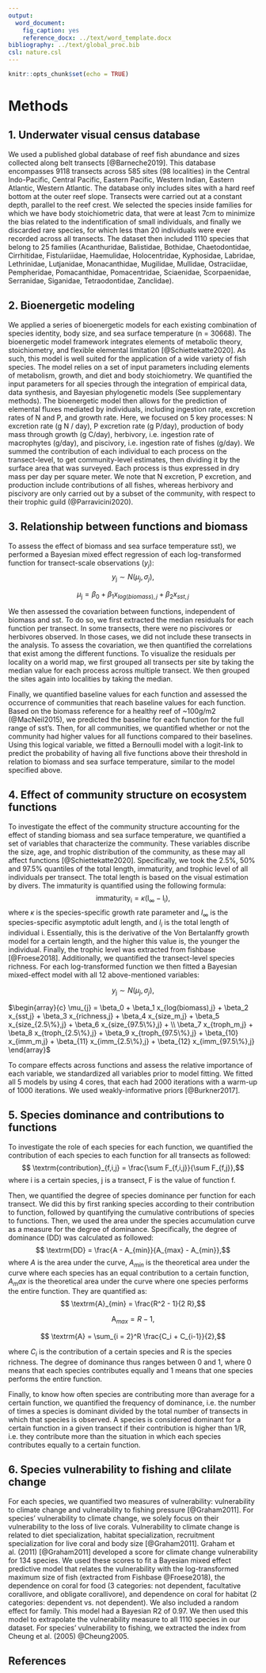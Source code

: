 ```yaml
---
output:
  word_document:
    fig_caption: yes
    reference_docx: ../text/word_template.docx
bibliography: ../text/global_proc.bib
csl: nature.csl
---
```


```r
knitr::opts_chunk$set(echo = TRUE)
```

# Methods 

## 1. Underwater visual census database
\noindent We used a published global database of reef fish abundance and sizes collected along belt transects [@Barneche2019]. This database encompasses 9118 transects across 585 sites (98 localities) in the Central Indo-Pacific, Central Pacific, Eastern Pacific, Western Indian, Eastern Atlantic, Western Atlantic. The database only includes sites with a hard reef bottom at the outer reef slope. Transects were carried out at a constant depth, parallel to the reef crest. We selected the species inside families for which we have body stoichiometric data, that were at least 7cm to minimize the bias related to the indentification of small individuals, and finally we discarded rare species, for which less than 20 individuals were ever recorded across all transects. The dataset then included 1110 species that belong to 25 families (Acanthuridae, Balistidae, Bothidae, Chaetodontidae, Cirrhitidae, Fistulariidae, Haemulidae, Holocentridae, Kyphosidae, Labridae, Lethrinidae, Lutjanidae, Monacanthidae, Mugilidae, Mullidae, Ostraciidae, Pempheridae, Pomacanthidae, Pomacentridae, Sciaenidae, Scorpaenidae, Serranidae, Siganidae, Tetraodontidae, Zanclidae).

## 2. Bioenergetic modeling
\noindent We applied a series of bioenergetic models for each existing combination of species identity, body size, and sea surface temperature (n = 30668). The bioenergetic model framework integrates elements of metabolic theory, stoichiometry, and flexible elemental limitation [@Schiettekatte2020]. As such, this model is well suited for the application of a wide variety of fish species. The model relies on a set of input parameters including elements of metabolism, growth, and diet and body stoichiometry. We quantified the input parameters for all species through the integration of empirical data, data synthesis, and Bayesian phylogenetic models (See supplementary methods). The bioenergetic model then allows for the prediction of elemental fluxes mediated by individuals, including ingestion rate, excretion rates of N and P, and growth rate. Here, we focused on 5 key processes: N excretion rate (g N / day), P excretion rate (g P/day), production of body mass through growth (g C/day), herbivory, i.e. ingestion rate of macrophytes (g/day), and piscivory, i.e. ingestion rate of fishes (g/day). We summed the contribution of each individual to each process on the transect-level, to get community-level estimates, then dividing it by the surface area that was surveyed. Each process is thus expressed in dry mass per day per square meter. We note that N excretion, P excretion, and production include contributions of all fishes, whereas herbivory and piscivory are only carried out by a subset of the community, with respect to their trophic guild (@Parravicini2020).    

## 3. Relationship between functions and biomass

To assess the effect of biomass and sea surface temperature sst), we performed a Bayesian mixed effect regression of each log-transformed function for transect-scale observations ($y_j$):
<!-- \begin{equation} -->
	$$y_\textrm{j} \sim N(\mu_j, \sigma_j),$$
<!-- 	\label{modbiom1} -->
<!-- \end{equation}      -->

<!-- \begin{equation} -->
$$\mu_{\textrm{j}} = \beta_0 +{\beta_1} {x_{log(biomass),j}} + {\beta_2} {x_{sst,j}}$$
<!-- 	\label{modbiom2} -->
<!-- \end{equation} -->

\noindent We then assessed the covariation between functions, independent of biomass and sst. To do so, we first extracted the median residuals for each function per transect. In some transects, there were no piscivores or herbivores observed. In those cases, we did not include these transects in the analysis. To assess the covariation, we then quantified the correlations that exist among the different functions. To visualize the residuals per locality on a world map, we first grouped all transects per site by taking the median value for each process across multiple transect. We then grouped the sites again into localities by taking the median.  

\noindent Finally, we quantified baseline values for each function and assessed the occurrence of communities that reach baseline values for each function. Based on the biomass reference for a healthy reef of ~100g/m2 (@MacNeil2015), we predicted the baseline for each function for the full range of sst's. Then, for all communities, we quantified whether or not the community had higher values for all functions compared to their baselines. Using this logical variable, we fitted a Bernoulli model with a logit-link to predict the probability of having all five functions above their threshold in relation to biomass and sea surface temperature, similar to the model specified above. 

## 4. Effect of community structure on ecosystem functions 
\noindent To investigate the effect of the community structure accounting for the effect of standing biomass and sea surface temperature, we quantified a set of variables that characterize the community. These variables discribe the size, age, and trophic distribution of the community, as these may all affect functions [@Schiettekatte2020]. Specifically, we took the 2.5%, 50% and 97.5% quantiles of the total length, immaturity, and trophic level of all individuals per transect. The total length is based on the visual estimation by divers. The immaturity is quantified using the following formula: 
<!-- \begin{equation} -->
	$$\textrm{immaturity}_\textrm{i} = \kappa (\textrm{l}_{\infty} - \textrm{l}_\textrm{i}),$$
<!-- 	\label{imm} -->
<!-- \end{equation} -->
where $\kappa$ is the species-specific growth rate parameter and $l_{\infty}$ is the species-specific asymptotic adult length, and $l_i$ is the total length of individual i. Essentially, this is the derivative of the Von Bertalanffy growth model for a certain length, and the higher this value is, the younger the individual. Finally, the trophic level was extracted from fishbase [@Froese2018]. Additionally, we quantified the transect-level species richness. 
For each log-transformed function we then fitted a Bayesian mixed-effect model with all 12 above-mentioned variables: 

<!-- \begin{equation} -->
$$y_\textrm{j} \sim N(\mu_j, \sigma_j),$$
<!-- 	\label{modcom1} -->
<!-- \end{equation}      -->
       
<!-- \begin{equation} -->
$\begin{array}{c} \mu_{j} = \beta_0 + \beta_1 x_{log(biomass),j} + \beta_2 x_{sst,j}  + \beta_3 x_{richness,j}  + \beta_4 x_{size_m,j}  + \beta_5 x_{size_{2.5\%},j} +  \beta_6 x_{size_{97.5\%},j} + \\ \beta_7 x_{troph_m,j}  + \beta_8 x_{troph_{2.5\%},j} +  \beta_9 x_{troph_{97.5\%},j} + \beta_{10} x_{imm_m,j}  + \beta_{11} x_{imm_{2.5\%},j} +  \beta_{12} x_{imm_{97.5\%},j} \end{array}$     
<!-- 	\label{modcom2} -->
<!-- \end{equation} -->

To compare effects across functions and assess the relative importance of each variable, we standardized all variables prior to model fitting. We fitted all 5 models by using 4 cores, that each had 2000 iterations with a warm-up of 1000 iterations. We used weakly-informative priors [@Burkner2017].

## 5. Species dominance and contributions to functions
To investigate the role of each species for each function, we quantified the contribution of each species to each function for all transects as followed:
<!-- \begin{equation} -->
$$	\textrm{contribution}_{f,i,j} = \frac{\sum F_{f,i,j}}{\sum F_{f,j}},$$
<!-- 	\label{con} -->
<!-- \end{equation} -->
where i is a certain species, j is a transect, F is the value of function f. 

Then, we quantified the degree of species dominance per function for each transect. 
We did this by first ranking species according to their contribution to function, followed by quantifying the cumulative contributions of species to functions. Then, we used the area under the species accumulation curve as a measure for the degree of dominance.
Specifically, the degree of dominance (DD) was calculated as followed:
<!-- \begin{equation} -->
$$	\textrm{DD} = \frac{A - A_{min}}{A_{max} - A_{min}},$$
<!-- 	\label{dd} -->
<!-- \end{equation} -->
where $A$ is the area under the curve, $A_{min}$ is the theoretical area under the curve where each species has an equal contribution to a certain function, $A_max$ is the theoretical area under the curve where one species performs the entire function. They are quantified as:
<!-- \begin{equation} -->
$$	\textrm{A}_{min} = \frac{R^2 - 1}{2 R},$$
<!-- 	\label{Amin} -->
<!-- \end{equation} -->

<!-- \begin{equation} -->
$$	\textrm{A}_{max} = R - 1,$$
<!-- 	\label{Amax} -->
<!-- \end{equation} -->

<!-- \begin{equation} -->
$$	\textrm{A} = \sum_{i = 2}^R \frac{C_i + C_{i-1}}{2},$$
<!-- 	\label{A} -->
<!-- \end{equation} -->

where $C_i$ is the contribution of a certain species and R is the species richness. The degree of dominance thus ranges between 0 and 1, where 0 means that each species contributes equally and 1 means that one species performs the entire function. 

Finally, to know how often species are contributing more than average for a certain function, we quantified the frequency of dominance, i.e. the number of times a species is dominant divided by the total number of transects in which that species is observed. A species is considered dominant for a certain function in a given transect if their contribution is higher than 1/R, i.e. they contribute more than the situation in which each species contributes equally to a certain function. 

## 6. Species vulnerability to fishing and clilate change
For each species, we quantified two measures of vulnerability: vulnerability to climate change and vulnerability to fishing pressure [@Graham2011]. For species' vulnerability to climate change, we solely focus on their vulnerability to the loss of live corals. Vulnerability to climate change is related to diet specialization, habitat specialization, recruitment specialization for live coral and body size [@Graham2011]. Graham et al. (2011) [@Graham2011] developed a score for climate change vulnerability for 134 species. We used these scores to fit a Bayesian mixed effect predictive model that relates the vulnerability with the log-transformed maximum size of fish (extracted from Fishbase @Froese2018), the dependence on coral for food (3 categories: not dependent, facultative corallivore, and obligate corallivore), and dependence on coral for habitat (2 categories: dependent vs. not dependent). We also included a random effect for family. This model had a Bayesian R2 of 0.97. We then used this model to extrapolate the vulnerability measure to all 1110 species in our dataset. For species' vulnerability to fishing, we extracted the index from Cheung et al. (2005) @Cheung2005.


## References









